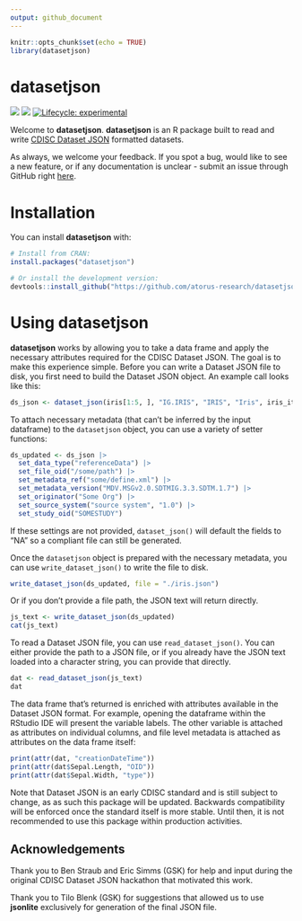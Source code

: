 ```yaml
---
output: github_document
---
```


```r
knitr::opts_chunk$set(echo = TRUE)
library(datasetjson)
```

# datasetjson

<!-- Please do not edit the README.md file as it is auto-generated after PR merges. Only edit the README.Rmd file -->
<!-- The purpose of this is to enable dynamic links using dyn_link function above to access devel/main admiral homepage respectively -->
<!-- To test this in your feature branch use code: rmarkdown::render("README.Rmd", output_format ="md_document") -->

<!-- badges: start -->
[<img src="https://img.shields.io/codecov/c/github/atorus-research/datasetjson">](https://app.codecov.io/gh/atorus-research/datasetjson)
[<img src="https://img.shields.io/badge/License-APACHE2-blue.svg">](https://github.com/atorus-research/datasetjson/blob/main/LICENSE.md)
[![Lifecycle: experimental](https://img.shields.io/badge/lifecycle-experimental-orange.svg)](https://lifecycle.r-lib.org/articles/stages.html#experimental)
<!-- badges: end -->

Welcome to **datasetjson**. **datasetjson** is an R package built to read and write [CDISC Dataset JSON](https://www.cdisc.org/dataset-json) formatted datasets. 

As always, we welcome your feedback. If you spot a bug, would like to see a new feature, or if any documentation is unclear - submit an issue through GitHub right [here](https://github.com/atorus-research/datasetjson/issues). 

# Installation

You can install **datasetjson** with:

```r
# Install from CRAN:
install.packages("datasetjson")

# Or install the development version:
devtools::install_github("https://github.com/atorus-research/datasetjson.git", ref="dev")
```

# Using **datasetjson**

**datasetjson** works by allowing you to take a data frame and apply the necessary attributes required for the CDISC Dataset JSON. The goal is to make this experience simple. Before you can write a Dataset JSON file to disk, you first need to build the Dataset JSON object. An example call looks like this:

```r
ds_json <- dataset_json(iris[1:5, ], "IG.IRIS", "IRIS", "Iris", iris_items)
```

To attach necessary metadata (that can't be inferred by the input dataframe) to the `datasetjson` object, you can use a variety of setter functions:

```r
ds_updated <- ds_json |>
  set_data_type("referenceData") |>
  set_file_oid("/some/path") |>
  set_metadata_ref("some/define.xml") |>
  set_metadata_version("MDV.MSGv2.0.SDTMIG.3.3.SDTM.1.7") |>
  set_originator("Some Org") |>
  set_source_system("source system", "1.0") |>
  set_study_oid("SOMESTUDY")
```

If these settings are not provided, `dataset_json()` will default the fields to "NA" so a compliant file can still be generated. 

Once the `datasetjson` object is prepared with the necessary metadata, you can use `write_dataset_json()` to write the file to disk. 

```r
write_dataset_json(ds_updated, file = "./iris.json")
```

Or if you don't provide a file path, the JSON text will return directly. 

```r
js_text <- write_dataset_json(ds_updated)
cat(js_text)
```

To read a Dataset JSON file, you can use `read_dataset_json()`. You can either provide the path to a JSON file, or if you already have the JSON text loaded into a character string, you can provide that directly.

```r
dat <- read_dataset_json(js_text)
dat
```

The data frame that's returned is enriched with attributes available in the Dataset JSON format. For example, opening the dataframe within the RStudio IDE will present the variable labels. The other variable is attached as attributes on individual columns, and file level metadata is attached as attributes on the data frame itself:

```r
print(attr(dat, "creationDateTime"))
print(attr(dat$Sepal.Length, "OID"))
print(attr(dat$Sepal.Width, "type"))
```
Note that Dataset JSON is an early CDISC standard and is still subject to change, as as such this package will be updated. Backwards compatibility will be enforced once the standard itself is more stable. Until then, it is not recommended to use this package within production activities. 

## Acknowledgements

Thank you to Ben Straub and Eric Simms (GSK) for help and input during the original CDISC Dataset JSON hackathon that motivated this work.

Thank you to Tilo Blenk (GSK) for suggestions that allowed us to use **jsonlite** exclusively for generation of the final JSON file.
